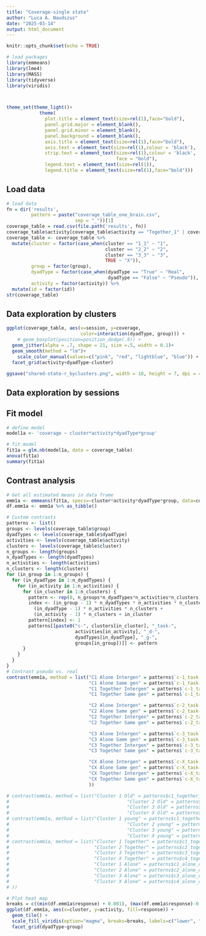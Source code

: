 ```yaml
---
title: "Coverage-single state"
author: "Luca A. Naudszus"
date: "2025-03-14"
output: html_document
---
```


```r
knitr::opts_chunk$set(echo = TRUE)

# load packages
library(emmeans)
library(lme4)
library(MASS)
library(tidyverse)
library(viridis)



theme_set(theme_light()+
            theme(
              plot.title = element_text(size=rel(1),face="bold"),
              panel.grid.major = element_blank(),
              panel.grid.minor = element_blank(),
              panel.background = element_blank(),
              axis.title = element_text(size=rel(1),face="bold"),
              axis.text = element_text(size=rel(1),colour = 'black'),
              strip.text = element_text(size=rel(1),colour = 'black', 
                                        face = "bold"),
              legend.text = element_text(size=rel(1)),
              legend.title = element_text(size=rel(1),face="bold")))


```

## Load data

```r
# load data
fn = dir('results', 
         pattern = paste("coverage_table_one_brain.csv", 
                         sep = "_"))[1]
coverage_table = read.csv(file.path('results', fn)) 
coverage_table$activity[coverage_table$activity == "Together_1" | coverage_table$activity == "Together_2"] = "Together"
coverage_table <- coverage_table %>%
  mutate(cluster = factor(case_when(cluster == "1_1" ~ "1", 
                                    cluster == "2_2" ~ "2",
                                    cluster == "3_3" ~ "3", 
                                    TRUE ~ "X")),
         group = factor(group),
         dyadType = factor(case_when(dyadType == "True" ~ "Real",
                                     dyadType == "False" ~ "Pseudo")),
         activity = factor(activity)) %>%
  mutate(id = factor(id))
str(coverage_table)
```

## Data exploration by clusters

```r
ggplot(coverage_table, aes(x=session, y=coverage,
                           color=interaction(dyadType, group))) +
    # geom_boxplot(position=position_dodge(.9)) +
  geom_jitter(alpha = .7, shape = 21, size =.5, width = 0.1)+
  geom_smooth(method = "lm")+
    scale_color_manual(values=c("pink", "red", "lightblue", "blue")) +
  facet_grid(activity+dyadType~cluster)

ggsave("shared-state-r_byclusters.png", width = 10, height = 7, dpi = 400)
```

## Data exploration by sessions



## Fit model

```r
# define model
model1a <- 'coverage ~ cluster*activity*dyadType*group'

# fit model
fit1a = glm.nb(model1a, data = coverage_table)
anova(fit1a)
summary(fit1a)
```

## Contrast analysis

```r

# Get all estimated means in data frame
emm1a <- emmeans(fit1a, specs=~cluster*activity*dyadType*group, data=coverage_table, type="response") 
df.emm1a <- emm1a %>% as_tibble()

# Custom contrasts
patterns <- list()
groups <- levels(coverage_table$group)
dyadTypes <- levels(coverage_table$dyadType)
activities <- levels(coverage_table$activity)
clusters <- levels(coverage_table$cluster)
n_groups <- length(groups)
n_dyadTypes <- length(dyadTypes)
n_activities <- length(activities)
n_clusters <- length(clusters)
for (in_group in 1:n_groups) {
  for (in_dyadType in 1:n_dyadTypes) {
    for (in_activity in 1:n_activities) {
      for (in_cluster in 1:n_clusters) {
        pattern <- rep(0, n_groups*n_dyadTypes*n_activities*n_clusters)
        index <- (in_group - 1) * n_dyadTypes * n_activities * n_clusters + 
          (in_dyadType - 1) * n_activities * n_clusters +  
          (in_activity - 1) * n_clusters + in_cluster
        pattern[index] <- 1
        patterns[[paste0("c-", clusters[in_cluster], "_task-", 
                         activities[in_activity], "_d-", 
                         dyadTypes[in_dyadType], "_g-", 
                         groups[in_group])]] <- pattern
      }
    }
  }
}
# Contrast pseudo vs. real
contrast(emm1a, method = list("C1 Alone Intergen" = patterns$`c-1_task-Alone_d-Pseudo_g-Intergen` - patterns$`c-1_task-Alone_d-Real_g-Intergen`,
                              "C1 Alone Same gen" = patterns$`c-1_task-Alone_d-Pseudo_g-Same gen` - patterns$`c-1_task-Alone_d-Real_g-Same gen`,
                              "C1 Together Intergen" = patterns$`c-1_task-Together_d-Pseudo_g-Intergen` - patterns$`c-1_task-Together_d-Real_g-Intergen`,
                              "C1 Together Same gen" = patterns$`c-1_task-Together_d-Pseudo_g-Same gen` - patterns$`c-1_task-Together_d-Real_g-Same gen`,

                              "C2 Alone Intergen" = patterns$`c-2_task-Alone_d-Pseudo_g-Intergen` - patterns$`c-2_task-Alone_d-Real_g-Intergen`,
                              "C2 Alone Same gen" = patterns$`c-2_task-Alone_d-Pseudo_g-Same gen` - patterns$`c-2_task-Alone_d-Real_g-Same gen`,
                              "C2 Together Intergen" = patterns$`c-2_task-Together_d-Pseudo_g-Intergen` - patterns$`c-2_task-Together_d-Real_g-Intergen`,
                              "C2 Together Same gen" = patterns$`c-2_task-Together_d-Pseudo_g-Same gen` - patterns$`c-2_task-Together_d-Real_g-Same gen`,

                              "C3 Alone Intergen" = patterns$`c-3_task-Alone_d-Pseudo_g-Intergen` - patterns$`c-3_task-Alone_d-Real_g-Intergen`,
                              "C3 Alone Same gen" = patterns$`c-3_task-Alone_d-Pseudo_g-Same gen` - patterns$`c-3_task-Alone_d-Real_g-Same gen`,
                              "C3 Together Intergen" = patterns$`c-3_task-Together_d-Pseudo_g-Intergen` - patterns$`c-3_task-Together_d-Real_g-Intergen`,
                              "C3 Together Same gen" = patterns$`c-3_task-Together_d-Pseudo_g-Same gen` - patterns$`c-3_task-Together_d-Real_g-Same gen`,

                              "CX Alone Intergen" = patterns$`c-X_task-Alone_d-Pseudo_g-Intergen` - patterns$`c-X_task-Alone_d-Real_g-Intergen`,
                              "CX Alone Same gen" = patterns$`c-X_task-Alone_d-Pseudo_g-Same gen` - patterns$`c-X_task-Alone_d-Real_g-Same gen`,
                              "CX Together Intergen" = patterns$`c-X_task-Together_d-Pseudo_g-Intergen` - patterns$`c-X_task-Together_d-Real_g-Intergen`,
                              "CX Together Same gen" = patterns$`c-X_task-Together_d-Pseudo_g-Same gen` - patterns$`c-X_task-Together_d-Real_g-Same gen`
                              ))

# contrast(emm1a, method = list("Cluster 1 Old" = patterns$c1_together_old - patterns$c1_alone_old, 
#                                           "Cluster 2 Old" = patterns$c2_together_old - patterns$c2_alone_old,
#                                           "Cluster 3 Old" = patterns$c3_together_old - patterns$c3_alone_old,
#                                           "Cluster X Old" = patterns$c4_together_old - patterns$c4_alone_old))
# contrast(emm1a, method = list("Cluster 1 young" = patterns$c1_together_young - patterns$c1_alone_young, 
#                                           "Cluster 2 young" = patterns$c2_together_young - patterns$c2_alone_young,
#                                           "Cluster 3 young" = patterns$c3_together_young - patterns$c3_alone_young,
#                                           "Cluster X young" = patterns$c4_together_young - patterns$c4_alone_young))
# contrast(emm1a, method = list("Cluster 1 Together" = patterns$c1_together_old - patterns$c1_together_young, 
#                               "Cluster 2 Together" = patterns$c2_together_old - patterns$c2_together_young, 
#                               "Cluster 3 Together" = patterns$c3_together_old - patterns$c3_together_young, 
#                               "Cluster X Together" = patterns$c4_together_old - patterns$c4_together_young,
#                               "Cluster 1 Alone" = patterns$c1_alone_old - patterns$c1_alone_young, 
#                               "Cluster 2 Alone" = patterns$c2_alone_old - patterns$c2_alone_young, 
#                               "Cluster 3 Alone" = patterns$c3_alone_old - patterns$c3_alone_young,
#                               "Cluster X Alone" = patterns$c4_alone_old - patterns$c4_alone_young
# ))

# Plot heat map
breaks = c((min(df.emm1a$response) + 0.001), (max(df.emm1a$response)-0.001))
ggplot(df.emm1a, aes(x=cluster, y=activity, fill=response)) +
  geom_tile() +
  scale_fill_viridis(option="magma", breaks=breaks, labels=c("lower", "higher")) +
  facet_grid(dyadType~group)
```